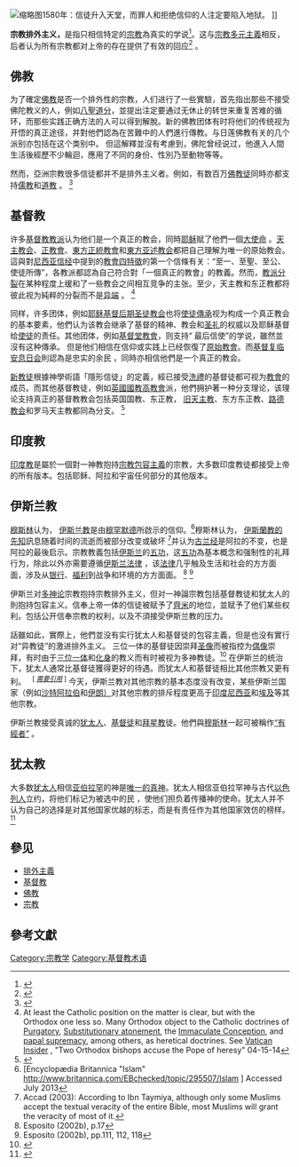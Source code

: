 {{otheruses|排外主義}}

[[File:Backer_Last_Judgment.jpg|缩略图]]1580年：信徒升入天堂，而罪人和拒绝信仰的人注定要陷入地狱。 ]]

'''宗教排外主义，'''是指只相信特定的[[宗教|宗教]]為真实的学说<ref>{{Cite book|title=The Oxford handbook of philosophy of religion|url=https://archive.org/details/oxfordhandbookph00wain_900|page=[https://archive.org/details/oxfordhandbookph00wain_900/page/n297 345]|last=William J. Wainwright|year=2005|publisher=Oxford University Press|isbn=978-0-19-513809-2}}</ref>。这与[[宗教多元主義|宗教多元主義]]相反，后者认为所有宗教都对上帝的存在提供了有效的回应<ref>{{Cite book|title=The philosophy of religion reader|last=Meister, Chad.|date=2008|publisher=Routledge|isbn=978-0415408905|oclc=237125556}}</ref> 。

== 佛教 ==
为了確定[[佛教|佛教]]是否一个排外性的宗教，人们进行了一些實驗，首先指出那些不接受佛陀教义的人，例如[[八聖道分|八聖道分]]，並提出注定要通过无休止的转世来重复苦难的循环，而那些实践正确方法的人可以得到解脫。新的佛教团体{{who}}有时将他们的传统视为开悟的真正途径，并對他們認為在苦難中的人們進行傳教。与日莲佛教有关的几个派别亦包括在这个类别中。 但這解釋並沒有考慮到，佛陀曾经说过，他進入人間生活後經歷不少輪迴，應用了不同的身份、性別乃至動物等等。 

然而，亞洲宗教很多信徒都并不是排外主义者。例如，有数百万[[佛教|佛教徒]]同時亦都支持[[儒家|儒教]]和[[道教|道教]] 。 <ref>{{Citation|url=https://byustudies.byu.edu/showtitle.aspx?title=7154|title=Testing Stark's Thesis:Is Mormonism the First New World Religion since Islam?|last=Gerald R. McDermott|publisher=BYU Studies|year=2005|archiveurl=https://web.archive.org/web/20140221174108/https://byustudies.byu.edu/showtitle.aspx?title=7154|archivedate=2014-02-21|accessdate=2020-07-28|dead-url=yes}}</ref>

== 基督教 ==
许多[[基督教派系|基督教教派]]认为他们是一个真正的教会，同時[[基督教中的耶稣|耶稣]]賦了他們一個[[大使命|大使命]] 。[[天主教會|天主教会]]、[[正教會|正教會]]、[[東方正統教會|東方正統教會]]和[[東方亞述教會|東方亚述教会]]都把自己理解为唯一的原始教会。 這與對[[尼西亞信經|尼西亚信经]]中提到的[[教會四特徵|教會四特徵]]的第一个信條有关：“至一、至聖、至公、使徒所傳”，各教派都認為自己符合對「一個真正的教會」的教義。然而，[[教派分裂|教派分裂]]在某种程度上缓和了一些教会之间相互竞争的主张。至少，天主教和东正教都将彼此视为純粹的分裂而不是[[異端|异端]] 。 <ref>At least the Catholic position on the matter is clear, but with the Orthodox one less so. Many Orthodox object to the Catholic doctrines of [[Purgatory|Purgatory]], [[Substitutionary_atonement|Substitutionary atonement]], the [[Immaculate_Conception|Immaculate Conception]], and [[papal_supremacy|papal supremacy]], among others, as heretical doctrines. See [http://vaticaninsider.lastampa.it/en/world-news/detail/articolo/ortodossi-ortodoxa-orthodox-francesco-francisco-francis-33491/ Vatican Insider] {{Wayback|url=http://vaticaninsider.lastampa.it/en/world-news/detail/articolo/ortodossi-ortodoxa-orthodox-francesco-francisco-francis-33491/ |date=20170204145627 }}, "Two Orthodox bishops accuse the Pope of heresy" 04-15-14</ref> 

同样，许多团体，例如[[耶穌基督後期聖徒教會|耶稣基督后期圣徒教会]]也将[[使徒統緒|使徒傳承]]视为构成一个真正教会的基本要素，他們认为该教会继承了基督的精神、教会和[[聖禮|圣礼]]的权威以及耶稣基督给[[使徒_(基督教)|使徒]]的责任。其他团体，例如[[基督堂教會|基督堂教會]]，则支持“ 最后信使”的学说，雖然並沒有这种傳承。 但是他们相信在信仰或实践上已经恢復了[[基督教原始主義|原始教會]]。而[[基督復臨安息日會|基督复临安息日会]]則認為是忠实的余民 ，同時亦相信他們是一个真正的教会。 

[[新教徒|新教徒]]根據神學術語「隱形信徒」的定義，經已接受[[洗禮|洗禮]]的基督徒都可视为[[教会|教會]]的成员。而其他基督教徒，例如[[聖公宗|英國國教高教會]]派，他們拥护著一种分支理论，该理论支持真正的基督教教会包括英国国教、东正教， [[舊天主教會|旧天主教]]、东方东正教、[[信義宗|路德教会]]和罗马天主教都同為分支。 <ref name="Knight2016">
{{Cite book|last=Knight|first=Frances|title=Religion, Identity and Conflict in Britain|date=8 April 2016|publisher=Routledge|language=en|isbn=9781317067238|page=143}}</ref>

== 印度教 ==
[[印度教|印度教]]是屬於一個對一神教抱持[[包容主義|宗教包容主義]]的宗教，大多数印度教徒都接受上帝的所有版本。包括耶稣、阿拉和宇宙任何部分的其他版本。

== 伊斯兰教 ==
[[穆斯林|穆斯林]]认为， [[伊斯兰教|伊斯兰教]]是由[[穆罕默德|穆罕默德]]所啟示的信仰。<ref>[Encyclopædia Britannica "Islam" http://www.britannica.com/EBchecked/topic/295507/Islam {{Wayback|url=http://www.britannica.com/EBchecked/topic/295507/Islam |date=20150504201633 }}] Accessed July 2013</ref>穆斯林认为， [[伊斯蘭教的先知|伊斯蘭教的先知]]訊息随着时间的流逝而被部分改变或破坏 <ref name="Distorted">Accad (2003): According to Ibn Taymiya, although only some Muslims accept the textual veracity of the entire Bible, most Muslims will grant the veracity of most of it.</ref>并认为[[古兰经|古兰经]]是阿拉的不变，也是阿拉的最後启示。宗教教義包括[[五功|伊斯兰]]的[[五功|五功]]，这[[五功|五功]]為基本概念和强制性的礼拜行为，除此以外亦需要遵循[[伊斯蘭教法|伊斯兰法律]] ，该[[伊斯蘭教法|法律]]几乎触及生活和社会的方方面面，涉及从[[伊斯蘭銀行|银行]]、[[天課|福利]]到战争和环境的方方面面。 <ref>Esposito (2002b), p.17</ref> <ref>Esposito (2002b), pp.111, 112, 118</ref>  

伊斯兰对[[多神論|多神论]]宗教抱持宗教排外主义，但对一神論宗教包括基督教徒和犹太人的則抱持包容主义。信奉上帝一体的信徒被赋予了[[齐米|齊米]]的地位，並赋予了他们某些权利。包括公开信奉宗教的权利，以及不須接受伊斯兰教的压力。 

話雖如此，實際上，他們並没有实行犹太人和基督徒的包容主義，但是也没有實行对“异教徒”的激进排外主义。 三位一体的基督徒因崇拜[[聖像畫|圣像]]而被指控为[[偶像崇拜|偶像]]崇拜，有时由于[[三位一體|三位一体]]和[[化身|化身]]的教义而有时被视为多神教徒。<ref>{{Cite book|first=John|last=Corrigan|first2=Frederick|last2=Denny|first3=Martin S|last3=Jaffee|first4=Carlos|last4=Eire|title=Monotheism in Islam|url=https://books.google.com/books?id=vaZYCwAAQBAJ|year=2016|publisher=Routledge|isbn=978-1-317-34699-9|page=[https://books.google.com/books?id=vaZYCwAAQBAJ&pg=PT159&dq=qur%27an+%22rejected+the+christian+trinity%22+%22absolute+oneness+of+god%22 159]|access-date=2020-07-28|archive-date=2020-07-31|archive-url=https://web.archive.org/web/20200731013343/https://books.google.com/books?id=vaZYCwAAQBAJ|dead-url=no}}</ref> 在伊斯兰的统治下，犹太人通常比基督徒獲得更好的待遇。而犹太人和基督徒相比其他宗教又更有利。     
<sup class="noprint Inline-Template Template-Fact" data-ve-ignore="true" style="white-space:nowrap;">[ ''[[Wikipedia:来源请求|<span title="This claim needs references to reliable sources. (January 2020)">需要引用</span>]]'' ]</sup>
今天，伊斯兰教对其他宗教的基本态度没有改变，某些伊斯兰国家（例如[[沙特阿拉伯|沙特阿拉伯]]和[[伊朗|伊朗）]]对其他宗教的排斥程度更高于[[印度尼西亚|印度尼西亚]]和[[埃及|埃及]]等其他宗教。 

伊斯兰教接受真诚的[[犹太人|犹太人]]、[[基督徒|基督徒]]和[[拜星教|拜星教]]徒。他們與[[穆斯林|穆斯林]]一起可被稱作[[有經者|“有經者”]] 。 

== 犹太教 ==
大多数[[犹太人|犹太人]]相信[[亞伯拉罕|亚伯拉罕]]的神是[[一神論|唯一的真神]]。犹太人相信亚伯拉罕神与古代[[以色列人|以色列人]]立约，将他们标记为被选中的民 ，使他们担负着传播神的使命。犹太人并不认为自己的选择是对其他国家优越的标志，而是有责任作为其他国家效仿的榜样。 <ref>{{Cite web |url=http://judaism.about.com/od/judaismbasics/a/jewsaschosenpeople.htm |title="What Does It Mean For Jews to Be the Chosen People?" Pelaia, Ariela. |accessdate=2020-07-28 |archive-date=2017-02-22 |archive-url=https://web.archive.org/web/20170222071135/http://judaism.about.com/od/judaismbasics/a/jewsaschosenpeople.htm |dead-url=no }}</ref> 

==參见==
*[[排外主義|排外主義]]
*[[基督教|基督教]]
*[[佛教|佛教]]
*[[宗教|宗教]]

==參考文獻==
{{reflist}}

[[Category:宗教学|Category:宗教学]]
[[Category:基督教术语|Category:基督教术语]]